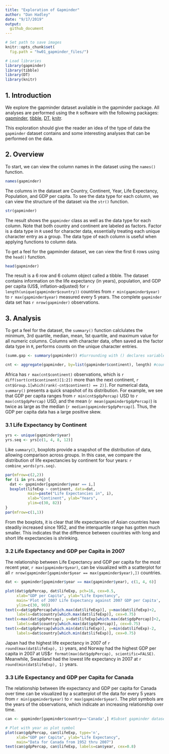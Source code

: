 ```yaml
---
title: "Exploration of Gapminder"
author: "Dan Hadley"
date: "9/17/2019"
output: 
  github_document
---
```


```r
# Set path to save images
knitr::opts_chunk$set(
  fig.path = "hw01_gapminder_files/")
```

```r
# Load libraries
library(gapminder)
library(tibble)
library(DT)
library(knitr)
```

## 1. Introduction

We explore the gapminder dataset available in the gapminder package.  All analyses are performed using the `R` software with the following packages: [gapminder](https://cran.r-project.org/web/packages/gapminder/index.html), [tibble](https://cran.r-project.org/web/packages/tibble/index.html), [DT](https://cran.r-project.org/web/packages/DT/index.html), [knitr](https://cran.r-project.org/web/packages/knitr/index.html).
<!--[ggplot2](https://cran.r-project.org/web/packages/ggplot2/index.html),-->

This exploration should give the reader an idea of the type of data the `gapminder` dataset contains and some interesting analyses that can be performed on the data.

## 2. Overview

To start, we can view the column names in the dataset using the `names()` function.
```r
names(gapminder)
```

The columns in the dataset are Country, Continent, Year, Life Expectancy, Population, and GDP per capita.  To see the data type for each column, we can view the structure of the dataset via the `str()` function.
```r
str(gapminder)
```

The result shows the `gapminder` class as well as the data type for each column.  Note that both country and continent are labeled as factors.  Factor is a data type in `R` used for character data, essentially treating each unique character entry as a group.  The data type of each column is useful when applying functions to column data.


To get a feel for the gapminder dataset, we can view the first 6 rows using the `head()` function.
```r
head(gapminder)
```

The result is a 6 row and 6 column object called a tibble.  The dataset contains information on the life expectancy (in years), population, and GDP per capita (US\$, inflation-adjusted) for `r length(unique(gapminder$country))` countries from `r min(gapminder$year)` to `r max(gapminder$year)` measured every 5 years.  The complete `gapminder` data set has `r nrow(gapminder)` observations.

## 3. Analysis

To get a feel for the dataset, the `summary()` function calclulates the minimum, 3rd quartile, median, mean, 1st quartile, and maximum value for all numeric columns.  Columns with character data, often saved as the factor data type in `R`, performs counts on the unique character entries.
```r
(summ.gap <- summary(gapminder)) #Surrounding with () declares variable and prints value(s)

cnt <- aggregate(gapminder, by=list(gapminder$continent), length) #counts observations by continent
```

Africa has `r max(cnt$continent)` observations, which is `r diff(sort(cnt$continent)[1:2])` more than the next continent, `r cnt$Group.1[which(rank(-cnt$continent) == 2)]`.  For numerical data, `summary()` presents a quick snapshot of its distribution.  For example, we see that GDP per capita ranges from `r min(cnt$gdpPercap)` USD to `r max(cnt$gdpPercap)` USD, and the mean (`r mean(gapminder$gdpPercap)`) is twice as large as the median (`r median(gapminder$gdpPercap)`).  Thus, the GDP per capita data has a large positive skew.

### 3.1 Life Expectancy by Continent

```r
yrs <- unique(gapminder$year)
yrs.seq <- yrs[c(1, 4, 8, 12)]
```

Like `summary()`, boxplots provide a snapshot of the distribution of data, allowing comparison across groups.  In this case, we compare the distribution of life expectancies by continent for four years: `r combine_words(yrs.seq)`.

```r
par(mfrow=c(2,2))
for (i in yrs.seq) {
  dat <- gapminder[gapminder$year == i,]
  boxplot(lifeExp ~ continent, data=dat,
          main=paste("Life Expectancies in", i),
          xlab="Continent", ylab="Years",
          ylim=c(30, 82))
}
par(mfrow=c(1,1))
```

From the boxplots, it is clear that life expectancies of Asian countries have steadily increased since 1952, and the interquartile range has gotten much smaller.  This indicates that the difference between countries with long and short life expectancies is shrinking.

### 3.2 Life Expectancy and GDP per Capita in 2007

The relationship between Life Expectancy and GDP per capita for the most recent year, `r max(gapminder$year)`, can be visualized with a scatterplot for all `r nrow(gapminder[gapminder$year == max(gapminder$year),])` countries.

```r
dat <- gapminder[gapminder$year == max(gapminder$year), c(1, 4, 6)]

plot(dat$gdpPercap, dat$lifeExp, pch=16, cex=0.5,
     xlab="GDP per Capita", ylab="Life Expectancy",
     main='Plot of 2007 Life Expectancy against 2007 GDP per Capita',
     ylim=c(30, 90))
text(x=dat$gdpPercap[which.max(dat$lifeExp)], y=max(dat$lifeExp)+2,
     labels=dat$country[which.max(dat$lifeExp)], cex=0.75)
text(x=max(dat$gdpPercap), y=dat$lifeExp[which.max(dat$gdpPercap)]+2,
     labels=dat$country[which.max(dat$gdpPercap)], cex=0.75)
text(x=dat$gdpPercap[which.min(dat$lifeExp)], y=min(dat$lifeExp)-2,
     labels=dat$country[which.min(dat$lifeExp)], cex=0.75)

```

Japan had the highest life expectancy in 2007 of `r round(max(dat$lifeExp), 1)` years, and Norway had the highest GDP per capita in 2007 at US\$`r format(max(dat$gdpPercap), scientific=FALSE)`.  Meanwhile, Swaziland had the lowest life expectancy in 2007 at `r round(min(dat$lifeExp), 1)` years.

### 3.3 Life Expectancy and GDP per Capita for Canada

The relationship between life expectancy and GDP per capita for Canada over time can be visualized by a scatterplot of the data for every 5 years from `r min(gapminder$year)` to `r max(gapminder$year)`. The plot symbols are the years of the observations, which indicate an increasing relationship over time.

```r
can <- gapminder[gapminder$country=='Canada',] #Subset gapminder dataset to Canada's observations

# Plot with year as plot symbol
plot(can$gdpPercap, can$lifeExp, type='n',
     xlab="GDP per Capita", ylab="Life Expectancy",
     main="Data for Canada from 1952 thru 2007")
text(can$gdpPercap, can$lifeExp, labels=can$year, cex=0.8)
```